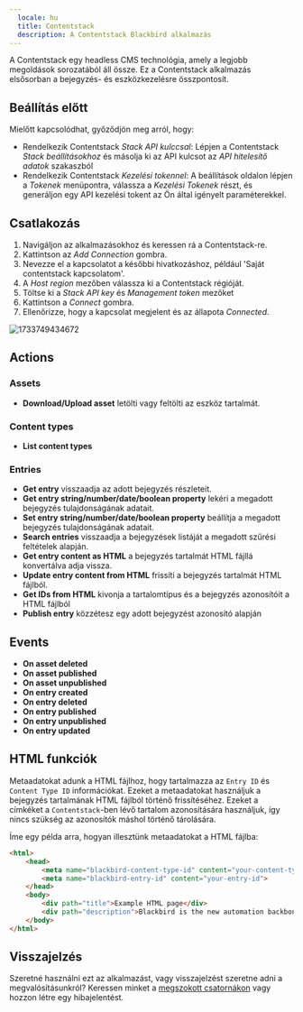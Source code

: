 ```yaml
---
  locale: hu
  title: Contentstack
  description: A Contentstack Blackbird alkalmazás
---
```


<LinkCard title="View on Github" target="_blank" href="https://github.com/bb-io/Contentstack" icon="github" />
 

A Contentstack egy headless CMS technológia, amely a legjobb megoldások sorozatából áll össze. Ez a Contentstack alkalmazás elsősorban a bejegyzés- és eszközkezelésre összpontosít.

## Beállítás előtt

Mielőtt kapcsolódhat, győződjön meg arról, hogy:

- Rendelkezik Contentstack _Stack API kulccsal_: Lépjen a Contentstack _Stack beállításokhoz_ és másolja ki az API kulcsot az _API hitelesítő adatok_ szakaszból
- Rendelkezik Contentstack _Kezelési tokennel_: A beállítások oldalon lépjen a _Tokenek_ menüpontra, válassza a _Kezelési Tokenek_ részt, és generáljon egy API kezelési tokent az Ön által igényelt paraméterekkel.

## Csatlakozás

1. Navigáljon az alkalmazásokhoz és keressen rá a Contentstack-re.
2. Kattintson az _Add Connection_ gombra.
3. Nevezze el a kapcsolatot a későbbi hivatkozáshoz, például 'Saját contentstack kapcsolatom'.
4. A _Host region_ mezőben válassza ki a Contentstack régióját.
5. Töltse ki a _Stack API key_ és _Management token_ mezőket
6. Kattintson a _Connect_ gombra.
7. Ellenőrizze, hogy a kapcsolat megjelent és az állapota _Connected_.

![1733749434672](https://raw.githubusercontent.com/bb-io/Contentstack/main/image/README/1733749434672.png)

## Actions

### Assets

- **Download/Upload asset** letölti vagy feltölti az eszköz tartalmát.

### Content types

- **List content types**

### Entries

- **Get entry** visszaadja az adott bejegyzés részleteit.
- **Get entry string/number/date/boolean property** lekéri a megadott bejegyzés tulajdonságának adatait.
- **Set entry string/number/date/boolean property** beállítja a megadott bejegyzés tulajdonságának adatait.
- **Search entries** visszaadja a bejegyzések listáját a megadott szűrési feltételek alapján.
- **Get entry content as HTML** a bejegyzés tartalmát HTML fájllá konvertálva adja vissza.
- **Update entry content from HTML** frissíti a bejegyzés tartalmát HTML fájlból.
- **Get IDs from HTML** kivonja a tartalomtípus és a bejegyzés azonosítóit a HTML fájlból
- **Publish entry** közzétesz egy adott bejegyzést azonosító alapján

## Events

-   **On asset deleted**
-   **On asset published**
-   **On asset unpublished**
-   **On entry created**
-   **On entry deleted**
-   **On entry published**
-   **On entry unpublished**
-   **On entry updated**


## HTML funkciók

Metaadatokat adunk a HTML fájlhoz, hogy tartalmazza az `Entry ID` és `Content Type ID` információkat. Ezeket a metaadatokat használjuk a bejegyzés tartalmának HTML fájlból történő frissítéséhez. Ezeket a címkéket a `Contentstack`-ben lévő tartalom azonosítására használjuk, így nincs szükség az azonosítók máshol történő tárolására.

Íme egy példa arra, hogyan illesztünk metaadatokat a HTML fájlba:

```html
<html>
    <head>
        <meta name="blackbird-content-type-id" content="your-content-type">
        <meta name="blackbird-entry-id" content="your-entry-id">
    </head>
    <body>
        <div path="title">Example HTML page</div>
        <div path="description">Blackbird is the new automation backbone for the language technology industry.</div>
    </body>
</html>
```

## Visszajelzés

Szeretné használni ezt az alkalmazást, vagy visszajelzést szeretne adni a megvalósításunkról? Keressen minket a [megszokott csatornákon](https://www.blackbird.io/) vagy hozzon létre egy hibajelentést.